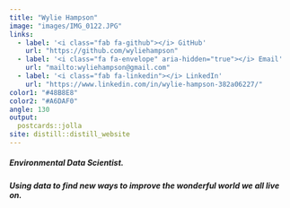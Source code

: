 ```yaml
---
title: "Wylie Hampson"
image: "images/IMG_0122.JPG"
links:
  - label: '<i class="fab fa-github"></i> GitHub'
    url: "https://github.com/wyliehampson"
  - label: '<i class="fa fa-envelope" aria-hidden="true"></i> Email'
    url: "mailto:wyliehampson@gmail.com"
  - label: '<i class="fab fa-linkedin"></i> LinkedIn'
    url: "https://www.linkedin.com/in/wylie-hampson-382a06227/"
color1: "#48B8E8"
color2: "#A6DAF0"
angle: 130
output:
  postcards::jolla
site: distill::distill_website
---
```

 
##### Environmental Data Scientist. 
##### Using data to find new ways to improve the wonderful world we all live on.

